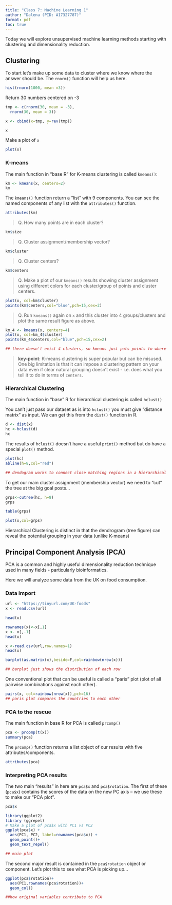 ```yaml
---
title: "Class 7: Machine Learning 1"
author: "Dalena (PID: A17327787)"
format: pdf
toc: true
---
```


Today we will explore unsupervised machine learning methods starting with clustering and dimensionality reduction.

## Clustering

To start let's make up some data to cluster where we know where the answer should be. The `rnorm()` function will help us here.

```r
hist(rnorm(1000, mean =3))
```

Return 30 numbers centered on -3 

```r
tmp <- c(rnorm(30, mean = -3),
  rnorm(30, mean = 3))

x <- cbind(x=tmp, y=rev(tmp))

x
```

Make a plot of `x`

```r
plot(x)
```

### K-means

The main function in "base R" for K-means clustering is called `kmeans()`:

```r
km <- kmeans(x, centers=2)
km
```

The `kmeans()` function return a "list" with 9 components. You can see the named components of any list with the `attributes()` function.

```r
attributes(km)
```

> Q. How many points are in each cluster?

```r
km$size
```

> Q. Cluster assignment/membership vector?

```r
km$cluster
```

> Q. Cluster centers?

```r
km$centers
```

> Q. Make a plot of our `kmeans()` results showing cluster assignment using different colors for each cluster/group of points and cluster centers.

```r
plot(x, col=km$cluster)
points(km$centers,col="blue",pch=15,cex=2)
```

> Q. Run `kmeans()` again on `x` and this cluster into 4 groups/clusters and plot the same result figure as above.

```r
km_4 <- kmeans(x, centers=4)
plot(x, col=km_4$cluster)
points(km_4$centers,col="blue",pch=15,cex=2)

## there doesn't exist 4 clusters, so kmeans just puts points to where it thinks it could be 
```

> **key-point**: K-means clustering is super popular but can be misused. One big limitation is that it can impose a clustering pattern on your data even if clear natural grouping doesn't exist - i.e. does what you tell it to do in terms of `centers`.

### Hierarchical Clustering

The main function in "base" R for hierarchical clustering is called `hclust()`

You can't just pass our dataset as is into `hclust()` you must give "distance matrix" as input. We can get this from the `dist()` function in R.

```r
d <- dist(x)
hc <-hclust(d)
hc
```

The results of `hclust()` doesn't have a useful `print()` method but do have a special `plot()` method.


```r
plot(hc)
abline(h=8,col="red")

## dendogram works to connect close matching regions in a hierarchical fashion, eventually connecting all
```

To get our main cluster assignment (membership vector) we need to "cut" the tree at the big goal posts...

```r
grps<-cutree(hc, h=8)
grps
```

```r
table(grps)
```


```r
plot(x,col=grps)
```

Hierarchical Clustering is distinct in that the dendrogram (tree figure) can reveal the potential grouping in your data (unlike K-means)

## Principal Component Analysis (PCA)

PCA is a common and highly useful dimensionality reduction technique used in many fields - particularly bioinformatics.

Here we will analyze some data from the UK on food consumption.

### Data import

```r
url <- "https://tinyurl.com/UK-foods"
x <- read.csv(url)

head(x)
```


```r
rownames(x)<-x[,1]
x <- x[,-1]
head(x)
```

```r
x <-read.csv(url,row.names=1)
head(x)
```

```r
barplot(as.matrix(x),beside=F,col=rainbow(nrow(x)))

## barplot just shows the distribution of each row
```

One conventional plot that can be useful is called a "paris" plot (plot of all pairwise combinations against each other).

```r
pairs(x, col=rainbow(nrow(x)),pch=16)
## paris plot compares the countries to each other
```

### PCA to the rescue 

The main function in base R for PCA is called `prcomp()`

```r
pca <- prcomp(t(x))
summary(pca)
```

The `prcomp()` function returns a list object of our results with five attributes/components.

```r
attributes(pca)
```
### Interpreting PCA results

The two main "results" in here are `pca$x` and `pca$rotation`. The first of these (`pca$x`) contains the scores of the data on the new PC axis -- we use these to make our "PCA plot".

```r
pca$x
```

```r
library(ggplot2)
library (ggrepel)
# Make a plot of pca$x with PC1 vs PC2
ggplot(pca$x) + 
  aes(PC1, PC2, label=rownames(pca$x)) +
  geom_point()+
  geom_text_repel()

## main plot 
```

The second major result is contained in the `pca$rotation` object or component. Let's plot this to see what PCA is picking up...

```r
ggplot(pca$rotation)+
  aes(PC1,rownames(pca$rotation))+
  geom_col()

##how original variables contribute to PCA
```

